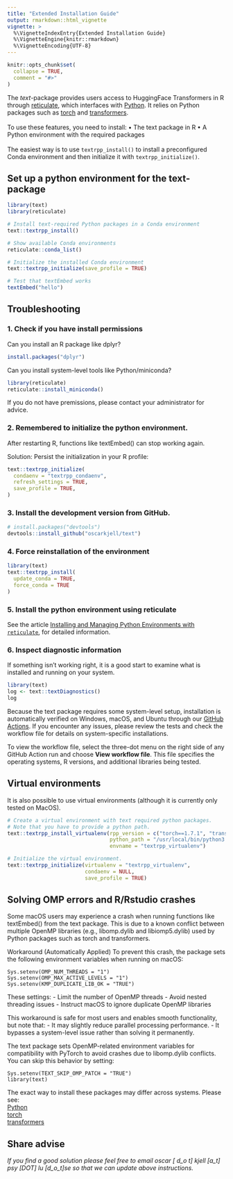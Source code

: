 ```yaml
---
title: "Extended Installation Guide"
output: rmarkdown::html_vignette
vignette: >
  %\VignetteIndexEntry{Extended Installation Guide}
  %\VignetteEngine{knitr::rmarkdown}
  %\VignetteEncoding{UTF-8}
---
```


```r
knitr::opts_chunk$set(
  collapse = TRUE,
  comment = "#>"
)
```

The *text*-package provides users access to HuggingFace Transformers in R through [reticulate](https://rstudio.github.io/reticulate/), which interfaces with [Python](https://www.python.org/). It relies on Python packages such as [torch](https://pytorch.org/) and [transformers](https://huggingface.co/docs/transformers/index). 
</br></br>
To use these features, you need to install:
	•	The text package in R
	•	A Python environment with the required packages
</br></br>
The easiest way is to use `textrpp_install()` to install a preconfigured Conda environment and then initialize it with `textrpp_initialize()`.

## Set up a python environment for the text-package

```r
library(text)
library(reticulate)

# Install text-required Python packages in a Conda environment
text::textrpp_install()

# Show available Conda environments
reticulate::conda_list()

# Initialize the installed Conda environment
text::textrpp_initialize(save_profile = TRUE)

# Test that textEmbed works
textEmbed("hello")

```


## Troubleshooting

### 1. Check if you have install permissions
Can you install an R package like dplyr?
```r
install.packages("dplyr")
```

Can you install system-level tools like Python/miniconda?
```r
library(reticulate)
reticulate::install_miniconda()
```

If you do not have premissions, please contact your administrator for advice. 

### 2. Remembered to initialize the python environment.
After restarting R, functions like textEmbed() can stop working again.

Solution: Persist the initialization in your R profile:
```r
text::textrpp_initialize(
  condaenv = "textrpp_condaenv",
  refresh_settings = TRUE,
  save_profile = TRUE,
) 
```

### 3. Install the development version from GitHub.

```r
# install.packages("devtools")
devtools::install_github("oscarkjell/text")
```

### 4. Force reinstallation of the environment

```r
library(text)
text::textrpp_install(
  update_conda = TRUE,
  force_conda = TRUE
)
```

### 5. Install the python environment using reticulate

See the article [Installing and Managing Python Environments with `reticulate`]( https://www.r-text.org/articles/reticulate.html), for detailed information. 


### 6. Inspect diagnostic information
If something isn't working right, it is a good start to examine what is installed and running on your system.
```r
library(text)
log <- text::textDiagnostics()
log 
```

Because the text package requires some system-level setup, installation is automatically verified on Windows, macOS, and Ubuntu through our [GitHub Actions](https://github.com/OscarKjell/text/actions).
If you encounter any issues, please review the tests and check the workflow file for details on system-specific installations.

To view the workflow file, select the three-dot menu on the right side of any GitHub Action run and choose <b>View workflow file</b>. This file specifies the operating systems, R versions, and additional libraries being tested.



## Virtual environments

It is also possible to use virtual environments (although it is currently only tested on MacOS).

```r
# Create a virtual environment with text required python packages.
# Note that you have to provide a python path.
text::textrpp_install_virtualenv(rpp_version = c("torch==1.7.1", "transformers==4.12.5", "numpy", "nltk"),
                                 python_path = "/usr/local/bin/python3.9",
                                 envname = "textrpp_virtualenv")

# Initialize the virtual environment.
text::textrpp_initialize(virtualenv = "textrpp_virtualenv",
                         condaenv = NULL,
                         save_profile = TRUE)

```


## Solving OMP errors and R/Rstudio crashes
Some macOS users may experience a crash when running functions like textEmbed() from the text package. This is due to a known conflict between multiple OpenMP libraries (e.g., libomp.dylib and libiomp5.dylib) used by Python packages such as torch and transformers.

Workaround (Automatically Applied)
To prevent this crash, the package sets the following environment variables when running on macOS:

```
Sys.setenv(OMP_NUM_THREADS = "1")
Sys.setenv(OMP_MAX_ACTIVE_LEVELS = "1")
Sys.setenv(KMP_DUPLICATE_LIB_OK = "TRUE")
```

These settings:
	- Limit the number of OpenMP threads
	- Avoid nested threading issues
	- Instruct macOS to ignore duplicate OpenMP libraries

This workaround is safe for most users and enables smooth functionality, but note that:
	- It may slightly reduce parallel processing performance.
	- It bypasses a system-level issue rather than solving it permanently.

The text package sets OpenMP-related environment variables for compatibility with PyTorch to avoid crashes due to libomp.dylib conflicts.
You can skip this behavior by setting:

```
Sys.setenv(TEXT_SKIP_OMP_PATCH = "TRUE")
library(text)
```


The exact way to install these packages may differ across systems. Please see:\
[Python](https://www.python.org/)\
[torch](https://pytorch.org/)\
[transformers](https://huggingface.co/docs/transformers/index)

## Share advise

*If you find a good solution please feel free to email oscar [ d_o t] kjell [a_t] psy [DOT] lu [d_o_t]se so that we can update above instructions.*
